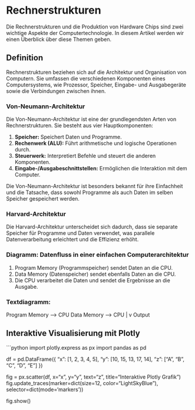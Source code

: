 # Rechnerstrukturen

Die Rechnerstrukturen und die Produktion von Hardware Chips sind zwei wichtige Aspekte der Computertechnologie. In diesem Artikel werden wir einen Überblick über diese Themen geben.


## Definition

Rechnerstrukturen beziehen sich auf die Architektur und Organisation von Computern. Sie umfassen die verschiedenen Komponenten eines Computersystems, wie Prozessor, Speicher, Eingabe- und Ausgabegeräte sowie die Verbindungen zwischen ihnen.

### Von-Neumann-Architektur

Die Von-Neumann-Architektur ist eine der grundlegendsten Arten von Rechnerstrukturen. Sie besteht aus vier Hauptkomponenten:

1. **Speicher:** Speichert Daten und Programme.
2. **Rechenwerk (ALU):** Führt arithmetische und logische Operationen durch.
3. **Steuerwerk:** Interpretiert Befehle und steuert die anderen Komponenten.
4. **Eingabe-/Ausgabeschnittstellen:** Ermöglichen die Interaktion mit dem Computer.


::: {.callout-note}
Die Von-Neumann-Architektur ist besonders bekannt für ihre Einfachheit und die Tatsache, dass sowohl Programme als auch Daten im selben Speicher gespeichert werden.
:::

### Harvard-Architektur

Die Harvard-Architektur unterscheidet sich dadurch, dass sie separate Speicher für Programme und Daten verwendet, was parallele Datenverarbeitung erleichtert und die Effizienz erhöht.

### Diagramm: Datenfluss in einer einfachen Computerarchitektur

1. Program Memory (Programmspeicher) sendet Daten an die CPU.
2. Data Memory (Datenspeicher) sendet ebenfalls Daten an die CPU.
3. Die CPU verarbeitet die Daten und sendet die Ergebnisse an die Ausgabe.

### Textdiagramm:

Program Memory --> CPU
Data Memory -----> CPU
                   |
                   v
                 Output




## Interaktive Visualisierung mit Plotly

```python
import plotly.express as px
import pandas as pd

df = pd.DataFrame({
    "x": [1, 2, 3, 4, 5],
    "y": [10, 15, 13, 17, 14],
    "z": ["A", "B", "C", "D", "E"]
})

fig = px.scatter(df, x="x", y="y", text="z", title="Interaktive Plotly Grafik")
fig.update_traces(marker=dict(size=12, color="LightSkyBlue"), selector=dict(mode='markers'))

fig.show()

